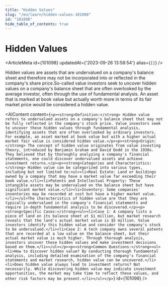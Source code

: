 ```yaml
---
title: "Hidden Values"
slug: "/en/learn/hidden-values-101098"
id: "101098"
hide_table_of_contents: true
---
```



# Hidden Values

<ArticleMeta id={101098} updatedAt={'2023-09-26 13:58:54'} alias={`[]`} />
<div className='border-solid border-b border-t-0 my-4 border-[var(--ifm-color-gray-300)]' />

Hidden values are assets that are undervalued on a company's balance sheet and therefore may not be incorporated into or reflected in the company's share price.So-called value investors seek to uncover hidden values on a company's balance sheet that are often overlooked by the average investor, often through the use of fundamental analysis. An asset that is marked at book value but actually worth more in terms of its fair market price would be considered a hidden value.

<AIContent content={`<p><strong>Definition:</strong> Hidden value refers to undervalued assets on a company's balance sheet that may not be fully reflected in the company's stock price. Value investors seek to uncover these hidden values through fundamental analysis, identifying assets that are often overlooked by ordinary investors. For example, an asset marked at book value but with a higher actual market fair value is considered hidden value.</p><p><strong>Origin:</strong> The concept of hidden value originates from value investing theory, introduced by Benjamin Graham and David Dodd in the 1930s. They believed that by thoroughly analyzing a company's financial statements, one could discover undervalued assets and achieve investment returns.</p><p><strong>Categories and Characteristics:</strong> Hidden value can be categorized into various types, including but not limited to:<ul><li>Real Estate: Land or buildings owned by a company that may have a market value far exceeding their book value.</li><li>Patents and Intellectual Property: These intangible assets may be undervalued on the balance sheet but have significant market value.</li><li>Inventory: Some companies' inventories may be recorded at cost but have a higher market value.</li></ul>The characteristics of hidden value are that they are typically undervalued in the company's financial statements and require in-depth fundamental analysis to be discovered.</p><p><strong>Specific Cases:</strong><ul><li>Case 1: A company lists a piece of land on its balance sheet at $1 million, but market research reveals that the land's actual market value is $5 million. Value investors identify this hidden value and consider the company's stock to be undervalued.</li><li>Case 2: A tech company owns several patents that are recorded at a low value on the balance sheet, but their actual market value is much higher. Through thorough analysis, investors uncover these hidden values and make investment decisions based on them.</li></ul></p><p><strong>Common Questions:</strong><ul><li>How to discover hidden value? By conducting thorough fundamental analysis, including detailed examination of the company's financial statements and market research, hidden value can be uncovered.</li><li>Does hidden value always lead to investment returns? Not necessarily. While discovering hidden value may indicate investment opportunities, the market may take time to reflect these values, and other risk factors may be present.</li></ul></p>`} id={101098} />
